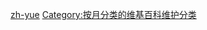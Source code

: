 {{hiddencat}}
{{Emptycat}}
[[Category:需要從外語維基百科翻譯的條目|zh-yue]]
[[Category:按月分类的维基百科维护分类|Category:按月分类的维基百科维护分类]]
